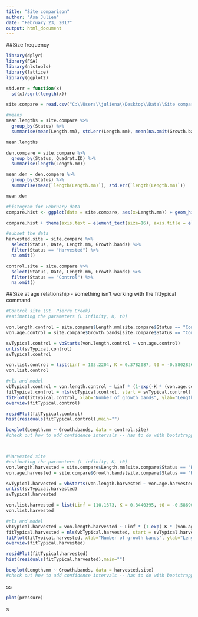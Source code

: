 ```yaml
---
title: "Site comparison"
author: "Asa Julien"
date: "February 23, 2017"
output: html_document
---
```


##Size frequency
```r
library(dplyr)
library(FSA)
library(nlstools)
library(lattice)
library(ggplot2)

std.err = function(x)
  sd(x)/sqrt(length(x))

site.compare = read.csv("C:\\Users\\juliena\\Desktop\\Data\\Site comparison\\CSV files\\Comparison.csv")

#means
mean.lengths = site.compare %>%
  group_by(Status) %>%
  summarise(mean(Length.mm), std.err(Length.mm), mean(na.omit(Growth.bands)), std.err(na.omit(Growth.bands)))

mean.lengths

den.compare = site.compare %>%
  group_by(Status, Quadrat.ID) %>%
  summarise(length(Length.mm))

mean.den = den.compare %>%
  group_by(Status) %>%
  summarise(mean(`length(Length.mm)`), std.err(`length(Length.mm)`))

mean.den

#histogram for February data
compare.hist <- ggplot(data = site.compare, aes(x=Length.mm)) + geom_histogram(binwidth = 5) + facet_grid(~Status) + theme_bw() + labs(x="Length (mm)",y="Frequency")

compare.hist + theme(axis.text = element_text(size=16), axis.title = element_text(size = 20,face = "bold"), strip.text = element_text(size = 18, face = "bold"))

#subset the data
harvested.site = site.compare %>%
  select(Status, Date, Length.mm, Growth.bands) %>%
  filter(Status == "Harvested") %>%
  na.omit()

control.site = site.compare %>%
  select(Status, Date, Length.mm, Growth.bands) %>%
  filter(Status == "Control") %>%
  na.omit() 

```


##Size at age relationship - something isn't working with the fittypical command
```r
#Control site (St. Pierre Creek)
#estimating the parameters (L infinity, K, t0)

von.length.control = site.compare$Length.mm[site.compare$Status == "Control"]
von.age.control = site.compare$Growth.bands[site.compare$Status == "Control"]

svTypical.control = vbStarts(von.length.control ~ von.age.control)
unlist(svTypical.control) 
svTypical.control

von.list.control = list(Linf = 103.2204, K = 0.3782087, t0 = -0.5802826) #using same Linf variable - CAREFUL
von.list.control

#nls and model
vbTypical.control = von.length.control ~ Linf * (1-exp(-K * (von.age.control - t0)))
fitTypical.control = nls(vbTypical.control, start = svTypical.control)
fitPlot(fitTypical.control, xlab="Number of growth bands", ylab="Length (mm)", main="", cex.axis=1.2, cex.lab=1.4, font.lab=2)
overview(fitTypical.control)

residPlot(fitTypical.control)
hist(residuals(fitTypical.control),main="")

boxplot(Length.mm ~ Growth.bands, data = control.site)
#check out how to add confidence intervals -- has to do with bootstrapping



#Harvested site
#estimating the parameters (L infinity, K, t0)
von.length.harvested = site.compare$Length.mm[site.compare$Status == "Harvested"]
von.age.harvested = site.compare$Growth.bands[site.compare$Status == "Harvested"]

svTypical.harvested = vbStarts(von.length.harvested ~ von.age.harvested)
unlist(svTypical.harvested) 
svTypical.harvested

von.list.harvested = list(Linf = 110.1673, K = 0.3440395, t0 = -0.5869062) #using same Linf variable - CAREFUL
von.list.harvested

#nls and model
vbTypical.harvested = von.length.harvested ~ Linf * (1-exp(-K * (von.age.harvested - t0)))
fitTypical.harvested = nls(vbTypical.harvested, start = svTypical.harvested)
fitPlot(fitTypical.harvested, xlab="Number of growth bands", ylab="Length (mm)", main="", cex.axis=1.2, cex.lab=1.4, font.lab=2)
overview(fitTypical.harvested)

residPlot(fitTypical.harvested)
hist(residuals(fitTypical.harvested),main="")

boxplot(Length.mm ~ Growth.bands, data = harvested.site)
#check out how to add confidence intervals -- has to do with bootstrapping


```

ss

```r
plot(pressure)
```

s